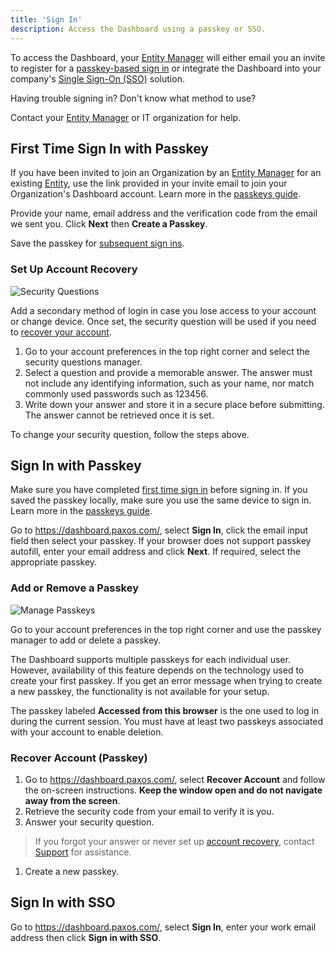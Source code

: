 ```yaml
---
title: 'Sign In'
description: Access the Dashboard using a passkey or SSO.
---
```




To access the Dashboard, your [Entity Manager](/dashboard/roles#entity-manager) will either email you an invite to register for a [passkey-based sign in](#passkey) or integrate the Dashboard into your company's [Single Sign-On (SSO)](#sso) solution.

<Tip>

 Having trouble signing in? Don't know what method to use?

Contact your [Entity Manager](/dashboard/roles#entity-manager) or IT organization for help.

</Tip>

## First Time Sign In with Passkey

If you have been invited to join an Organization by an [Entity Manager](/dashboard/roles#entity-manager) for an existing [Entity](/dashboard/organization#entity), use the link provided in your invite email to join your Organization's Dashboard account.
Learn more in the [passkeys guide](/dashboard/passkeys).

<PasskeyNote />

Provide your name, email address and the verification code from the email we sent you.
Click **Next** then **Create a Passkey**.

Save the passkey for [subsequent sign ins](#passkey).

### Set Up Account Recovery

![Security Questions](/images/preferences-questions.png)

Add a secondary method of login in case you lose access to your account or change device.
Once set, the security question will be used if you need to [recover your account](#recover).

1. Go to your account preferences in the top right corner and select the security questions manager.
1. Select a question and provide a memorable answer. The answer must not include any identifying information, such as your name, nor match commonly used passwords such as 123456.
1. Write down your answer and store it in a secure place before submitting. The answer cannot be retrieved once it is set.

To change your security question, follow the steps above.

## Sign In with Passkey

Make sure you have completed [first time sign in](#passkey-first) before signing in.
If you saved the passkey locally, make sure you use the same device to sign in.
Learn more in the [passkeys guide](/dashboard/passkeys).

Go to https://dashboard.paxos.com/, select **Sign In**, click the email input field then select your passkey.
If your browser does not support passkey autofill, enter your email address and click **Next**.
If required, select the appropriate passkey.

<PasskeyNote />

### Add or Remove a Passkey

![Manage Passkeys](/images/preferences-manage-passkey.png)

Go to your account preferences in the top right corner and use the passkey manager to add or delete a passkey.

The Dashboard supports multiple passkeys for each individual user.
However, availability of this feature depends on the technology used to create your first passkey.
If you get an error message when trying to create a new passkey, the functionality is not available for your setup.

The passkey labeled **Accessed from this browser** is the one used to log in during the current session.
You must have at least two passkeys associated with your account to enable deletion.
### Recover Account (Passkey)

1. Go to https://dashboard.paxos.com/, select **Recover Account** and follow the on-screen instructions. **Keep the window open and do not navigate away from the screen**.
1. Retrieve the security code from your email to verify it is you.
1. Answer your security question.
> If you forgot your answer or never set up [account recovery](#set-up-recovery), contact [Support](https://support.paxos.com) for assistance.
1. Create a new passkey.<PasskeyNote />
## Sign In with SSO

Go to https://dashboard.paxos.com/, select **Sign In**, enter your work email address then click **Sign in with SSO**.
